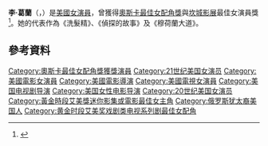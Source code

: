 {{for|英格兰足球门将|李·格兰特 (足球守门员)}}
{{noteTA
|T=zh-tw:李·葛蘭; zh-cn:李·格兰特; zh-hk:李·葛蘭;
|1=zh-tw:李·葛蘭; zh-cn:李·格兰特; zh-hk:李·葛蘭;
}}
{{infobox actor
| image              = Lee Grant 1967.jpg
|type=女演員
|birth_date={{birth date and age|1926|10|31}}<br/>{{USA}}[[紐約州|紐約州]][[紐約|紐約]]
|birth_name=Lyova Haskell Rosenthal
|spouse={{marriage|Arnold Manoff|1951|1960}}<br>{{marriage|Joseph Feury|1962}}
|children=Dinah Manoff (b.1958)
|academyawards='''[[奧斯卡最佳女配角獎|最佳女配角]]'''<br>1975 《洗髮精》(Shampoo)
|emmyawards='''劇情類最佳女配角'''<br>1966 《Peyton Place》 <br> '''迷你影集或電影最佳女主角'''<br>1971 《The Neon Ceiling》
|cannesfilmawards = '''[[最佳女演員獎_(坎城電影節)|最佳女演員]]'''<br>1951 《偵探的故事》(Detective Story)
}}

'''李·葛蘭'''（{{lang-en|Lee Grant}}，{{bd|1926年|10月31日}}）是[[美國|美國]][[女演員|女演員]]，曾獲得[[奧斯卡最佳女配角獎|奧斯卡最佳女配角獎]]與[[坎城影展|坎城影展]]最佳女演員獎<ref name="imdb">{{IMDb name|id=0335519}}</ref>。她的代表作為《洗髮精》、《偵探的故事》及《穆荷蘭大道》。

== 參考資料 ==
{{reflist}}

{{奧斯卡最佳女配角獎 (1961–1980)}}
{{坎城影展最佳女演員獎}}
{{黄金时段艾美奖最佳戏剧类电视系列剧女配角}}
{{黃金時段艾美獎迷你影集／電視電影最佳女主角}}
{{Authority control}}
{{DEFAULTSORT: Grant, Lee}}
[[Category:奧斯卡最佳女配角獎獲獎演員|Category:奧斯卡最佳女配角獎獲獎演員]]
[[Category:21世纪美国女演员|Category:21世纪美国女演员]]
[[Category:美國電影女演員|Category:美國電影女演員]]
[[Category:美國電影導演|Category:美國電影導演]]
[[Category:美國電視女演員|Category:美國電視女演員]]
[[Category:美国电视剧导演|Category:美国电视剧导演]]
[[Category:美国女性电影导演|Category:美国女性电影导演]]
[[Category:20世纪美国女演员|Category:20世纪美国女演员]]
[[Category:黃金時段艾美獎迷你影集或電影最佳女主角|Category:黃金時段艾美獎迷你影集或電影最佳女主角]]
[[Category:俄罗斯犹太裔美国人|Category:俄罗斯犹太裔美国人]]
[[Category:黄金时段艾美奖戏剧类电视系列剧最佳女配角|Category:黄金时段艾美奖戏剧类电视系列剧最佳女配角]]